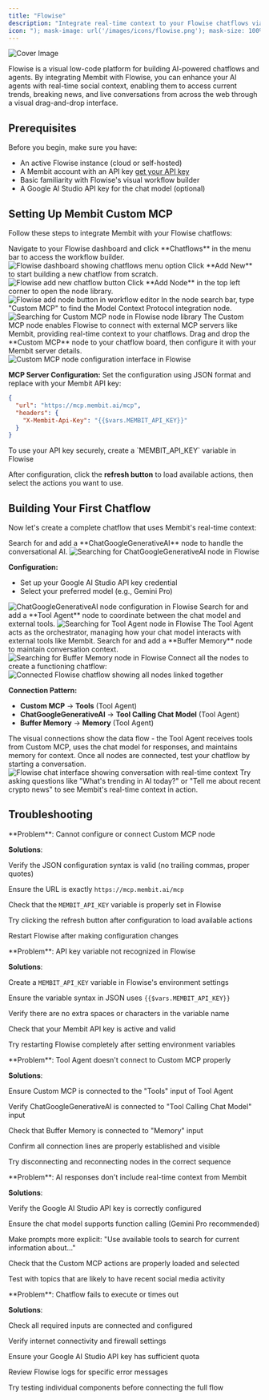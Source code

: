 ```yaml
---
title: "Flowise"
description: "Integrate real-time context to your Flowise chatflows via Membit MCP."
icon: "); mask-image: url('/images/icons/flowise.png'); mask-size: 100% 100%;/*"
---
```


<img
  src="/images/cover/flowise.png"
  alt="Cover Image"
  className="rounded-lg"
  noZoom
/>

Flowise is a visual low-code platform for building AI-powered chatflows and agents. By integrating Membit with Flowise, you can enhance your AI agents with real-time social context, enabling them to access current trends, breaking news, and live conversations from across the web through a visual drag-and-drop interface.

## Prerequisites

Before you begin, make sure you have:

- An active Flowise instance (cloud or self-hosted)
- A Membit account with an API key [get your API key](/access-and-auth)
- Basic familiarity with Flowise's visual workflow builder
- A Google AI Studio API key for the chat model (optional)

## Setting Up Membit Custom MCP

Follow these steps to integrate Membit with your Flowise chatflows:

<Steps>
<Step title="Access Chatflows">
Navigate to your Flowise dashboard and click **Chatflows** in the menu bar to access the workflow builder.

<Frame>
<img src="/images/flowise/chatflows.png" alt="Flowise dashboard showing chatflows menu option" />
</Frame>
</Step>

<Step title="Create New Chatflow">
Click **Add New** to start building a new chatflow from scratch.

<Frame>
<img src="/images/flowise/add-new.png" alt="Flowise add new chatflow button" />
</Frame>
</Step>

<Step title="Add Node Panel">
Click **Add Node** in the top left corner to open the node library.

<Frame>
<img src="/images/flowise/add-node.png" alt="Flowise add node button in workflow editor" />
</Frame>
</Step>

<Step title="Search for Custom MCP">
In the node search bar, type "Custom MCP" to find the Model Context Protocol integration node.

<Frame>
  <img
    src="/images/flowise/custom-mcp.png"
    alt="Searching for Custom MCP node in Flowise node library"
  />
</Frame>

<Check>
The Custom MCP node enables Flowise to connect with external MCP servers like Membit, providing real-time context to your chatflows.
</Check>
</Step>

<Step title="Configure Custom MCP Node">
Drag and drop the **Custom MCP** node to your chatflow board, then configure it with your Membit server details.

<Frame>
  <img
    src="/images/flowise/custom-mcp-config.png"
    alt="Custom MCP node configuration interface in Flowise"
  />
</Frame>

**MCP Server Configuration:**
Set the configuration using JSON format and replace with your Membit API key:

```json
{
  "url": "https://mcp.membit.ai/mcp",
  "headers": {
    "X-Membit-Api-Key": "{{$vars.MEMBIT_API_KEY}}"
  }
}
```

<Warning>
  To use your API key securely, create a `MEMBIT_API_KEY` variable in Flowise
</Warning>

After configuration, click the **refresh button** to load available actions, then select the actions you want to use.

</Step>
</Steps>

## Building Your First Chatflow

Now let's create a complete chatflow that uses Membit's real-time context:

<Steps>
<Step title="Add Chat Model">
Search for and add a **ChatGoogleGenerativeAI** node to handle the conversational AI.

<Frame>
  <img
    src="/images/flowise/search-chat.png"
    alt="Searching for ChatGoogleGenerativeAI node in Flowise"
  />
</Frame>

**Configuration:**

- Set up your Google AI Studio API key credential
- Select your preferred model (e.g., Gemini Pro)

<Frame>
<img src="/images/flowise/chat-config.png" alt="ChatGoogleGenerativeAI node configuration in Flowise" />
</Frame>
</Step>

<Step title="Add Tool Agent">
Search for and add a **Tool Agent** node to coordinate between the chat model and external tools.

<Frame>
  <img
    src="/images/flowise/search-tool-agent.png"
    alt="Searching for Tool Agent node in Flowise"
  />
</Frame>

<Check>
The Tool Agent acts as the orchestrator, managing how your chat model interacts with external tools like Membit.
</Check>
</Step>

<Step title="Add Buffer Memory">
Search for and add a **Buffer Memory** node to maintain conversation context.

<Frame>
<img src="/images/flowise/search-buffer.png" alt="Searching for Buffer Memory node in Flowise" />
</Frame>
</Step>

<Step title="Connect the Nodes">
Connect all the nodes to create a functioning chatflow:

<Frame>
  <img
    src="/images/flowise/connect-tools.png"
    alt="Connected Flowise chatflow showing all nodes linked together"
  />
</Frame>

**Connection Pattern:**

- **Custom MCP** → **Tools** (Tool Agent)
- **ChatGoogleGenerativeAI** → **Tool Calling Chat Model** (Tool Agent)
- **Buffer Memory** → **Memory** (Tool Agent)

<Tip>
The visual connections show the data flow - the Tool Agent receives tools from Custom MCP, uses the chat model for responses, and maintains memory for context.
</Tip>
</Step>

<Step title="Test Your Chatflow">
Once all nodes are connected, test your chatflow by starting a conversation.

<Frame caption="Testing the chatflow with real-time context from Membit">
  <img
    src="/images/flowise/talk-with-chat.png"
    alt="Flowise chat interface showing conversation with real-time context"
  />
</Frame>

<Check>
Try asking questions like "What's trending in AI today?" or "Tell me about recent crypto news" to see Membit's real-time context in action.
</Check>
</Step>
</Steps>

## Troubleshooting

<AccordionGroup>
<Accordion title="Custom MCP Configuration Issues">
**Problem**: Cannot configure or connect Custom MCP node

**Solutions**:

Verify the JSON configuration syntax is valid (no trailing commas, proper quotes)

Ensure the URL is exactly `https://mcp.membit.ai/mcp`

Check that the `MEMBIT_API_KEY` variable is properly set in Flowise

Try clicking the refresh button after configuration to load available actions

Restart Flowise after making configuration changes

</Accordion>

<Accordion title="Environment Variable Problems">
**Problem**: API key variable not recognized in Flowise

**Solutions**:

Create a `MEMBIT_API_KEY` variable in Flowise's environment settings

Ensure the variable syntax in JSON uses `{{$vars.MEMBIT_API_KEY}}`

Verify there are no extra spaces or characters in the variable name

Check that your Membit API key is active and valid

Try restarting Flowise completely after setting environment variables

</Accordion>

<Accordion title="Tool Agent Connection Issues">
**Problem**: Tool Agent doesn't connect to Custom MCP properly

**Solutions**:

Ensure Custom MCP is connected to the "Tools" input of Tool Agent

Verify ChatGoogleGenerativeAI is connected to "Tool Calling Chat Model" input

Check that Buffer Memory is connected to "Memory" input

Confirm all connection lines are properly established and visible

Try disconnecting and reconnecting nodes in the correct sequence

</Accordion>

<Accordion title="Chat Model Not Using Tools">
**Problem**: AI responses don't include real-time context from Membit

**Solutions**:

Verify the Google AI Studio API key is correctly configured

Ensure the chat model supports function calling (Gemini Pro recommended)

Make prompts more explicit: "Use available tools to search for current information about..."

Check that the Custom MCP actions are properly loaded and selected

Test with topics that are likely to have recent social media activity

</Accordion>

<Accordion title="Chatflow Execution Errors">
**Problem**: Chatflow fails to execute or times out

**Solutions**:

Check all required inputs are connected and configured

Verify internet connectivity and firewall settings

Ensure your Google AI Studio API key has sufficient quota

Review Flowise logs for specific error messages

Try testing individual components before connecting the full flow

</Accordion>
</AccordionGroup>
